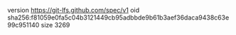 version https://git-lfs.github.com/spec/v1
oid sha256:f81059e0fa5c04b3121449cb95adbbde9b61b3aef36daca9438c63e99c951140
size 3269
